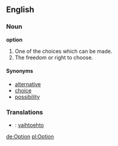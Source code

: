 ==English==

===Noun===
'''option'''
# One of the choices which can be made.
# The freedom or right to choose.

====Synonyms====
*[[alternative]]
*[[choice]]
*[[possibility]]

===Translations===
*{{fi}}: [[vaihtoehto]]

[[de:Option]]
[[pl:Option]]